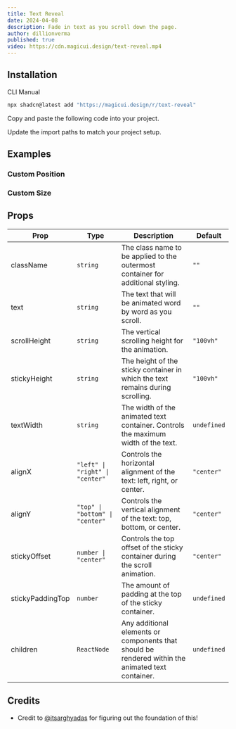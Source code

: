 ```yaml
---
title: Text Reveal
date: 2024-04-08
description: Fade in text as you scroll down the page.
author: dillionverma
published: true
video: https://cdn.magicui.design/text-reveal.mp4
---
```


<ComponentPreview name="text-reveal-demo" />

## Installation

<Tabs defaultValue="cli">

<TabsList>
  <TabsTrigger value="cli">CLI</TabsTrigger>
  <TabsTrigger value="manual">Manual</TabsTrigger>
</TabsList>
<TabsContent value="cli">

```bash
npx shadcn@latest add "https://magicui.design/r/text-reveal"
```

</TabsContent>

<TabsContent value="manual">

<Steps>

<Step>Copy and paste the following code into your project.</Step>

<ComponentSource name="text-reveal" />

<Step>Update the import paths to match your project setup.</Step>

</Steps>

</TabsContent>

</Tabs>

## Examples

### Custom Position

<ComponentPreview name="text-reveal-demo-2" />

### Custom Size

<ComponentPreview name="text-reveal-demo-3" />

## Props

| Prop             | Type                            | Description                                                                                       | Default     |
| ---------------- | ------------------------------- | ------------------------------------------------------------------------------------------------- | ----------- |
| className        | `string`                        | The class name to be applied to the outermost container for additional styling.                   | `""`        |
| text             | `string`                        | The text that will be animated word by word as you scroll.                                        | `""`        |
| scrollHeight     | `string`                        | The vertical scrolling height for the animation.                                                  | `"100vh"`   |
| stickyHeight     | `string`                        | The height of the sticky container in which the text remains during scrolling.                    | `"100vh"`   |
| textWidth        | `string`                        | The width of the animated text container. Controls the maximum width of the text.                 | `undefined` |
| alignX           | `"left" \| "right" \| "center"` | Controls the horizontal alignment of the text: left, right, or center.                            | `"center"`  |
| alignY           | `"top" \| "bottom" \| "center"` | Controls the vertical alignment of the text: top, bottom, or center.                              | `"center"`  |
| stickyOffset     | `number \| "center"`            | Controls the top offset of the sticky container during the scroll animation.                      | `"center"`  |
| stickyPaddingTop | `number`                        | The amount of padding at the top of the sticky container.                                         | `undefined` |
| children         | `ReactNode`                     | Any additional elements or components that should be rendered within the animated text container. | `undefined` |

## Credits

- Credit to [@itsarghyadas](https://twitter.com/itsarghyadas) for figuring out the foundation of this!
